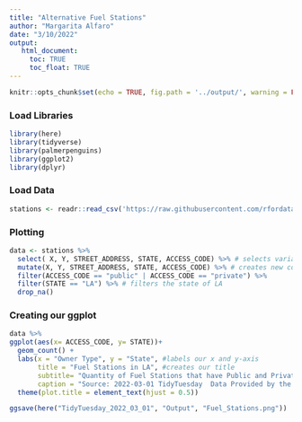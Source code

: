 ```yaml
---
title: "Alternative Fuel Stations"
author: "Margarita Alfaro"
date: "3/10/2022"
output:
   html_document:
     toc: TRUE
     toc_float: TRUE
---
```


```r
knitr::opts_chunk$set(echo = TRUE, fig.path = '../output/', warning = FALSE, message = FALSE )
```

### Load Libraries ###
```r
library(here)
library(tidyverse)
library(palmerpenguins)
library(ggplot2)
library(dplyr)
```

### Load Data ###
```r
stations <- readr::read_csv('https://raw.githubusercontent.com/rfordatascience/tidytuesday/master/data/2022/2022-03-01/stations.csv')
```

### Plotting ###
```r
data <- stations %>% 
  select( X, Y, STREET_ADDRESS, STATE, ACCESS_CODE) %>% # selects variables 
  mutate(X, Y, STREET_ADDRESS, STATE, ACCESS_CODE) %>% # creates new columns 
  filter(ACCESS_CODE == "public" | ACCESS_CODE == "private") %>% 
  filter(STATE == "LA") %>% # filters the state of LA 
  drop_na()
```
### Creating our ggplot ###
```r
data %>%
ggplot(aes(x= ACCESS_CODE, y= STATE))+
  geom_count() +
  labs(x = "Owner Type", y = "State", #labels our x and y-axis
       title = "Fuel Stations in LA", #creates our title
       subtitle= "Quantity of Fuel Stations that have Public and Private access", #creates and label the subtitle
       caption = "Source: 2022-03-01 TidyTuesday  Data Provided by the US deparment of Energy")+ #adds a caption from where our data was obtained
  theme(plot.title = element_text(hjust = 0.5))
```

```r
ggsave(here("TidyTuesday_2022_03_01", "Output", "Fuel_Stations.png"))
```

